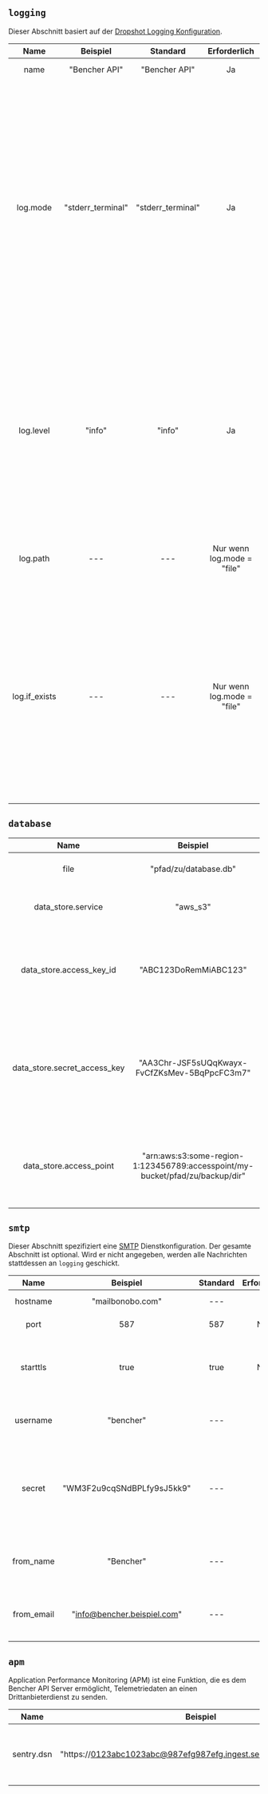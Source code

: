 ## `logging`

Dieser Abschnitt basiert auf der [Dropshot Logging Konfiguration](https://github.com/oxidecomputer/dropshot/tree/v0.9.0#logging).

|     Name      |     Beispiel      |     Standard      |        Erforderlich        |                                                                                                                                                                                                                     Beschreibung                                                                                                                                                                                                                      |
| :-----------: | :---------------: | :---------------: | :------------------------: | :---------------------------------------------------------------------------------------------------------------------------------------------------------------------------------------------------------------------------------------------------------------------------------------------------------------------------------------------------------------------------------------------------------------------------------------------------: |
|     name      |   "Bencher API"   |   "Bencher API"   |             Ja             |                                                                                                                                                                                                            Gibt den Namen des Loggers an.                                                                                                                                                                                                             |
|   log.mode    | "stderr_terminal" | "stderr_terminal" |             Ja             | Steuert, wo das Server-Logging hingeschickt wird. Gültige Modi sind "stderr-terminal" und "file". Wenn der Modus `"stderr-terminal" ist, wird menschenlesbare Ausgabe, wenn möglich mit Farben und anderer Terminalformatierung, an stderr gesendet. Ist der Modus "file", wird Bunyan-Format Ausgabe an den durch log.path angegebenen Dateipfad gesendet. Siehe auch log.if_exists, das steuert, was passiert, wenn der Zielpfad bereits existiert. |
|   log.level   |      "info"       |      "info"       |             Ja             |                                                   Gibt an, wie schwerwiegend die Protokollnachrichten sein sollten, die im Protokoll enthalten sind. Gültige Werte sind "trace", "debug", "info", "warn", "error" und "critical", die in aufsteigender Reihenfolge der Schweregrad sind. Protokollnachrichten der angegebenen Stufe und schwerwiegendere Stufen werden im Protokoll enthalten sein.                                                   |
|   log.path    |        ---        |        ---        | Nur wenn log.mode = "file" |                                                                                                                                                                      Wenn log.mode "file" ist, bestimmt diese Eigenschaft den Pfad zur Protokolldatei. Siehe auch log.if_exists.                                                                                                                                                                      |
| log.if_exists |        ---        |        ---        | Nur wenn log.mode = "file" |                     Wenn log.mode "file" ist, wird durch diese Eigenschaft festgelegt, was passieren soll, wenn die Zielprotokolldatei bereits existiert. Gültige Werte sind "append" (hierbei wird zur vorhandenen Datei hinzugefügt), "truncate" (hierbei wird die vorhandene Datei abgeschnitten und dann verwendet, als ob sie gerade erstellt worden wäre) und "fail" (hierbei beendet der Server sofort mit einem Fehler).                      |


## `database`

|             Name             |                                   Beispiel                                    |      Standard      |              Erforderlich              |                                                                                                 Beschreibung                                                                                                  |
| :--------------------------: | :---------------------------------------------------------------------------: | :----------------: | :------------------------------------: | :-----------------------------------------------------------------------------------------------------------------------------------------------------------------------------------------------------------: |
|             file             |                             "pfad/zu/database.db"                             | "daten/bencher.db" |                   Ja                   |                                                                               Legt fest, wo die Serverdatenbank hingehen soll.                                                                                |
|      data_store.service      |                                   "aws_s3"                                    |        ---         |                  Nein                  |                                                                   Gibt den entfernten Datenspeicherdienst an. Gültige Werte sind "aws_s3".                                                                    |
|   data_store.access_key_id   |                             "ABC123DoRemMiABC123"                             |        ---         | Nur wenn data_store.service = "aws_s3" |                                          Wenn data_store.service "aws_s3" ist, gibt diese Eigenschaft die AWS-Zugangsschlüssel-ID an. Siehe auch data_store.service.                                          |
| data_store.secret_access_key |                 "AA3Chr-JSF5sUQqKwayx-FvCfZKsMev-5BqPpcFC3m7"                 |        ---         | Nur wenn data_store.service = "aws_s3" |                Wenn data_store.service "aws_s3" ist, gibt diese Eigenschaft den AWS geheimen Zugangsschlüssel an. Siehe auch data_store.service. Im Protokoll erscheint es als `************`.                |
|   data_store.access_point    | "arn:aws:s3:some-region-1:123456789:accesspoint/my-bucket/pfad/zu/backup/dir" |        ---         | Nur wenn data_store.service = "aws_s3" | Wenn data_store.service "aws_s3" ist, gibt diese Eigenschaft den [Zugangspunkt von AWS S3](https://docs.aws.amazon.com/AmazonS3/latest/userguide/using-access-points.html) an. Siehe auch data_store.service. |

## `smtp`

Dieser Abschnitt spezifiziert eine [SMTP](https://de.wikipedia.org/wiki/Simple_Mail_Transfer_Protocol) Dienstkonfiguration.
Der gesamte Abschnitt ist optional.
Wird er nicht angegeben, werden alle Nachrichten stattdessen an `logging` geschickt.

|    Name    |          Beispiel           | Standard | Erforderlich |                                               Beschreibung                                                |
| :--------: | :-------------------------: | :------: | :----------: | :-------------------------------------------------------------------------------------------------------: |
|  hostname  |      "mailbonobo.com"       |   ---    |      Ja      |                                        Gibt den SMTP-Hostname an.                                         |
|    port    |             587             |   587    |     Nein     |                                          Gibt den SMTP-Port an.                                           |
|  starttls  |            true             |   true   |     Nein     |                  Kontrolliert, ob die SMTP-Verbindung das STARTTLS-Protokoll verwendet.                   |
|  username  |          "bencher"          |   ---    |      Ja      |                                 Gibt den Benutzernamen beim SMTP-Host an.                                 |
|   secret   | "WM3F2u9cqSNdBPLfy9sJ5kk9"  |   ---    |      Ja      | Gibt das Geheimnis für den Benutzernamen beim SMTP-Host an. Im Protokoll erscheint es als `************`. |
| from_name  |          "Bencher"          |   ---    |      Ja      |                    Gibt den Namen an, der im Absenderbereich aller E-Mails erscheint.                     |
| from_email | "info@bencher.beispiel.com" |   ---    |      Ja      |                    Gibt die E-Mail an, die im Absenderbereich aller E-Mails erscheint.                    |

## `apm`

Application Performance Monitoring (APM) ist eine Funktion, die es dem Bencher API Server ermöglicht, Telemetriedaten an einen Drittanbieterdienst zu senden.

|    Name    |                             Beispiel                              | Standard | Erforderlich |                                                                         Beschreibung                                                                          |
| :--------: | :---------------------------------------------------------------: | :------: | :----------: | :-----------------------------------------------------------------------------------------------------------------------------------------------------------: |
| sentry.dsn | "https://0123abc1023abc@987efg987efg.ingest.sentry.io/0123456789" |   ---    |     Nein     | Sentry [Data Source Name](https://docs.sentry.io/product/sentry-basics/dsn-explainer/). Kann auch über die Umgebungsvariable `SENTRY_DSN` eingestellt werden. |